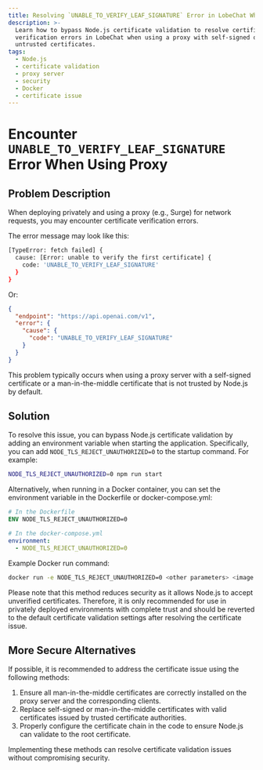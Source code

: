 ```yaml
---
title: Resolving `UNABLE_TO_VERIFY_LEAF_SIGNATURE` Error in LobeChat When Using Proxy
description: >-
  Learn how to bypass Node.js certificate validation to resolve certificate
  verification errors in LobeChat when using a proxy with self-signed or
  untrusted certificates.
tags:
  - Node.js
  - certificate validation
  - proxy server
  - security
  - Docker
  - certificate issue
---
```


# Encounter `UNABLE_TO_VERIFY_LEAF_SIGNATURE` Error When Using Proxy

## Problem Description

When deploying privately and using a proxy (e.g., Surge) for network requests, you may encounter certificate verification errors.

The error message may look like this:

```bash
[TypeError: fetch failed] {
  cause: [Error: unable to verify the first certificate] {
    code: 'UNABLE_TO_VERIFY_LEAF_SIGNATURE'
  }
}
```

Or:

```json
{
  "endpoint": "https://api.openai.com/v1",
  "error": {
    "cause": {
      "code": "UNABLE_TO_VERIFY_LEAF_SIGNATURE"
    }
  }
}
```

This problem typically occurs when using a proxy server with a self-signed certificate or a man-in-the-middle certificate that is not trusted by Node.js by default.

## Solution

To resolve this issue, you can bypass Node.js certificate validation by adding an environment variable when starting the application. Specifically, you can add `NODE_TLS_REJECT_UNAUTHORIZED=0` to the startup command. For example:

```bash
NODE_TLS_REJECT_UNAUTHORIZED=0 npm run start
```

Alternatively, when running in a Docker container, you can set the environment variable in the Dockerfile or docker-compose.yml:

```dockerfile
# In the Dockerfile
ENV NODE_TLS_REJECT_UNAUTHORIZED=0
```

```yaml
# In the docker-compose.yml
environment:
  - NODE_TLS_REJECT_UNAUTHORIZED=0
```

Example Docker run command:

```bash
docker run -e NODE_TLS_REJECT_UNAUTHORIZED=0 <other parameters> <image name>
```

Please note that this method reduces security as it allows Node.js to accept unverified certificates. Therefore, it is only recommended for use in privately deployed environments with complete trust and should be reverted to the default certificate validation settings after resolving the certificate issue.

## More Secure Alternatives

If possible, it is recommended to address the certificate issue using the following methods:

1. Ensure all man-in-the-middle certificates are correctly installed on the proxy server and the corresponding clients.
2. Replace self-signed or man-in-the-middle certificates with valid certificates issued by trusted certificate authorities.
3. Properly configure the certificate chain in the code to ensure Node.js can validate to the root certificate.

Implementing these methods can resolve certificate validation issues without compromising security.